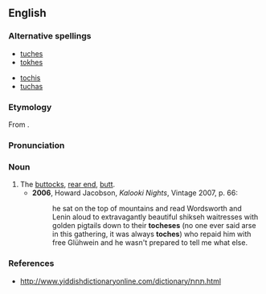 ==English==
===Alternative spellings===
{{top2}}
*[[tuches]]
*[[tokhes]]
{{mid2}}
*[[tochis]]
*[[tuchas]]
{{bottom}}

===Etymology===
From {{Yidd.}} {{term|תּחת|sc=HEchar}}.

===Pronunciation===
{{IPA|/ˈtɒxəs/}}

===Noun===
{{en-noun|es}}

# The [[buttocks]], [[rear end]], [[butt]].
#*'''2006''', Howard Jacobson, ''Kalooki Nights'', Vintage 2007, p. 66:
#*:he sat on the top of mountains and read Wordsworth and Lenin aloud to extravagantly beautiful shikseh waitresses with golden pigtails down to their '''tocheses''' (no one ever said arse in this gathering, it was always '''toches''') who repaid him with free Glühwein and he wasn't prepared to tell me what else.

===References===
*http://www.yiddishdictionaryonline.com/dictionary/תּחת.html